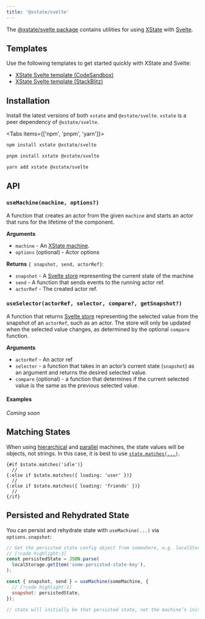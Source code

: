 ```yaml
---
title: '@xstate/svelte'
---
```


The [@xstate/svelte package](https://github.com/statelyai/xstate/tree/main/packages/xstate-svelte) contains utilities for using [XState](https://github.com/statelyai/xstate) with [Svelte](https://github.com/sveltejs/svelte).

## Templates

Use the following templates to get started quickly with XState and Svelte:

- [XState Svelte template (CodeSandbox)](https://codesandbox.io/p/devbox/github/statelyai/xstate/tree/main/templates/svelte-ts)
- [XState Svelte template (StackBlitz)](https://stackblitz.com/github/statelyai/xstate/tree/main/templates/svelte-ts?file=%2Fsrc%2FfeedbackMachine.ts)

## Installation

Install the latest versions of both `xstate` and `@xstate/svelte`. `xstate` is a peer dependency of `@xstate/svelte`.

<Tabs items={['npm', 'pnpm', 'yarn']}>
<Tab value="v5" label="npm">

```bash
npm install xstate @xstate/svelte
```

</Tab>

<Tab value="pnpm" label="pnpm">

```bash
pnpm install xstate @xstate/svelte
```

</Tab>

<Tab value="yarn" label="yarn">

```bash
yarn add xstate @xstate/svelte
```

</Tab>
</Tabs>

## API

### `useMachine(machine, options?)`

A function that creates an actor from the given `machine` and starts an actor that runs for the lifetime of the component.

**Arguments**

- `machine` - An [XState machine](machines.mdx).
- `options` (optional) - Actor options

**Returns** `{ snapshot, send, actorRef}`:

- `snapshot` - A [Svelte store](https://svelte.dev/docs#svelte_store) representing the current state of the machine
- `send` - A function that sends events to the running actor ref.
- `actorRef` - The created actor ref.

### `useSelector(actorRef, selector, compare?, getSnapshot?)`

A function that returns [Svelte store](https://svelte.dev/docs#svelte_store) representing the selected value from the snapshot of an `actorRef`, such as an actor. The store will only be updated when the selected value changes, as determined by the optional `compare` function.

**Arguments**

- `actorRef` - An actor ref
- `selector` - a function that takes in an actor’s current state (`snapshot`) as an argument and returns the desired selected value.
- `compare` (optional) - a function that determines if the current selected value is the same as the previous selected value.

#### Examples

_Coming soon_

## Matching States

When using [hierarchical](https://xstate.js.org/docs/guides/hierarchical.html) and [parallel](https://xstate.js.org/docs/guides/parallel.html) machines, the state values will be objects, not strings. In this case, it is best to use [`state.matches(...)`](https://xstate.js.org/docs/guides/states.html#state-methods-and-properties).

```svelte
{#if $state.matches('idle')}
  //
{:else if $state.matches({ loading: 'user' })}
  //
{:else if $state.matches({ loading: 'friends' })}
  //
{/if}
```

## Persisted and Rehydrated State

You can persist and rehydrate state with `useMachine(...)` via `options.snapshot`:

```js
// Get the persisted state config object from somewhere, e.g. localStorage
// [!code highlight:3]
const persistedState = JSON.parse(
  localStorage.getItem('some-persisted-state-key'),
);

const { snapshot, send } = useMachine(someMachine, {
  // [!code highlight:1]
  snapshot: persistedState,
});

// state will initially be that persisted state, not the machine’s initialState
```
